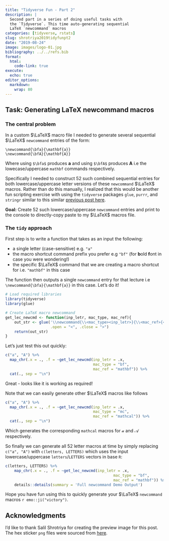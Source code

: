 ```yaml
---
title: "Tidyverse Fun - Part 2"
description: |
  Second part in a series of doing useful tasks with
  the `Tidyverse`. This time auto-generating sequential
  LaTeX `newcommand` macros
categories: [tidyverse, rstats]
slug: shrotriya2019tidyfunpt2
date: "2019-08-24"
image: images/logo-01.jpg
bibliography: ../../refs.bib
format: 
  html: 
    code-link: true
execute:
  echo: true
editor_options: 
  markdown: 
    wrap: 80
---
```


## Task: Generating LaTeX newcommand macros

### The central problem

In a custom $\LaTeX$ macro file I needed to generate several sequential
$\LaTeX$ `newcommand` entries of the form:

```markup
\newcommand{\bfa}{\mathbf{a}}
\newcommand{\bfA}{\mathbf{A}}
```

Where using `$\bfa$` produces $\mathbf{a}$ and using `$\bfA$` produces
$\mathbf{A}$ i.e the lowecase/uppercase `mathbf` commands respectively.

Specifically I needed to construct 52 such combined sequential entries for both
lowercase/uppercase letter versions of these `newcommand` $\LaTeX$ macros.
Rather than do this manually, I realized that this would be another fun
scripting exercise with using the `tidyverse` packages `glue`, `purrr`, and
`stringr` similar to this similar [previous post
here](https://www.shamindras.com/posts/2019-07-15-shrotriya2019tidyfunpt1/).

**Goal:** Create 52 such lowercase/uppercase `newcommand` entries and print to
the console to directly-copy paste to my $\LaTeX$ macros file.

### The `tidy` approach

First step is to write a function that takes as an input the following:

- a single letter (case-sensitive) e.g. `"a"`
- the macro shortcut command prefix you prefer e.g `"bf"`
(for **b**old **f**ont in case you were wondering!)
- the specific $\LaTeX$ command that we are creating a macro shortcut for
i.e. `"mathbf"` in this case

The function then outputs a single `newcommand` entry for that lecture i.e
`\newcommand{\bfa}{\mathbf{a}}` in this case. Let's do it!

```r
# Load required libraries
library(tidyverse)
library(glue)

# Create LaTeX macro newcommand
get_lec_newcmd <- function(inp_letr, mac_type, mac_ref){
    out_str <- glue('\\newcommand{\\<mac_type><inp_letr>}{\\<mac_ref>{<inp_letr>}}',
                    .open = "<", .close = ">")
    return(out_str)
}
```

Let's just test this out quickly:

```r
c("a", "A") %>%
  map_chr(.x = ., .f = ~get_lec_newcmd(inp_letr = .x,
                                       mac_type = "bf",
                                       mac_ref = "mathbf")) %>%
  cat(., sep = "\n")
```

Great - looks like it is working as required!

Note that we can easily generate other $\LaTeX$ macros like follows

```r
c("a", "A") %>%
  map_chr(.x = ., .f = ~get_lec_newcmd(inp_letr = .x,
                                       mac_type = "mc",
                                       mac_ref = "mathcal")) %>%
  cat(., sep = "\n")
```

Which generates the corresponding `mathcal` macros for $\mathcal{a}$ and
$\mathcal{A}$ respectively.

So finally we can generate all 52 letter macros at time by simply replacing
`c("a", "A")` with `c(letters, LETTERS)` which uses the input
lowercase/uppercase `letters`/`LETTERS` vectors in base `R`:

```r
c(letters, LETTERS) %>%
    map_chr(.x = ., .f = ~get_lec_newcmd(inp_letr = .x,
                                                mac_type = "bf",
                                                mac_ref = "mathbf")) %>%
    details::details(summary = 'Full newcommand Demo Output')
```


Hope you have fun using this to quickly generate your $\LaTeX$ `newcommand`
macros `r emo::ji("victory")`.

## Acknowledgments {.appendix}

I'd like to thank Salil Shrotriya for creating the preview image for this post.
The hex sticker `png` files were sourced from
[here](https://github.com/rstudio/hex-stickers).
